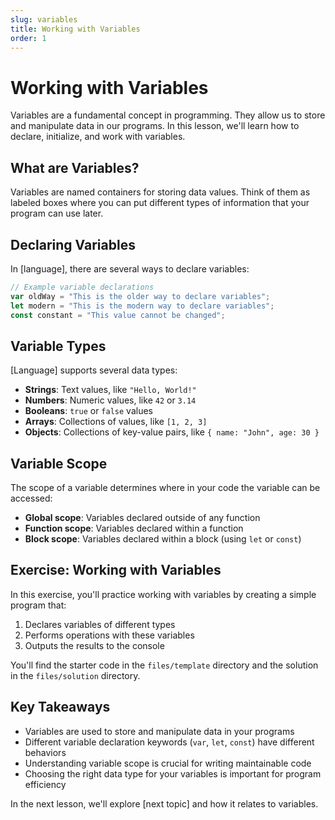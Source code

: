 ```yaml
---
slug: variables
title: Working with Variables
order: 1
---
```


# Working with Variables

Variables are a fundamental concept in programming. They allow us to store and manipulate data in our programs. In this lesson, we'll learn how to declare, initialize, and work with variables.

## What are Variables?

Variables are named containers for storing data values. Think of them as labeled boxes where you can put different types of information that your program can use later.

## Declaring Variables

In [language], there are several ways to declare variables:

```javascript
// Example variable declarations
var oldWay = "This is the older way to declare variables";
let modern = "This is the modern way to declare variables";
const constant = "This value cannot be changed";
```

## Variable Types

[Language] supports several data types:

- **Strings**: Text values, like `"Hello, World!"`
- **Numbers**: Numeric values, like `42` or `3.14`
- **Booleans**: `true` or `false` values
- **Arrays**: Collections of values, like `[1, 2, 3]`
- **Objects**: Collections of key-value pairs, like `{ name: "John", age: 30 }`

## Variable Scope

The scope of a variable determines where in your code the variable can be accessed:

- **Global scope**: Variables declared outside of any function
- **Function scope**: Variables declared within a function
- **Block scope**: Variables declared within a block (using `let` or `const`)

## Exercise: Working with Variables

In this exercise, you'll practice working with variables by creating a simple program that:

1. Declares variables of different types
2. Performs operations with these variables
3. Outputs the results to the console

You'll find the starter code in the `files/template` directory and the solution in the `files/solution` directory.

## Key Takeaways

- Variables are used to store and manipulate data in your programs
- Different variable declaration keywords (`var`, `let`, `const`) have different behaviors
- Understanding variable scope is crucial for writing maintainable code
- Choosing the right data type for your variables is important for program efficiency

In the next lesson, we'll explore [next topic] and how it relates to variables.
